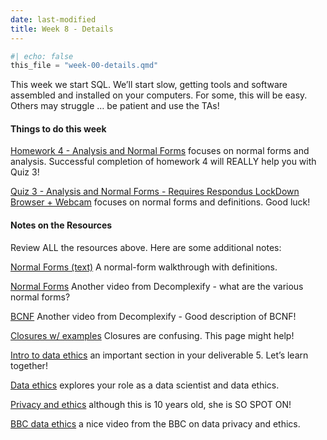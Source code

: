 ```yaml
---
date: last-modified
title: Week 8 - Details
---
```


```python
#| echo: false
this_file = "week-00-details.qmd"
```

<!-- overview-block-begin -->

<p class="lead">This week we start SQL.  We'll start slow, getting tools and software assembled and installed on your computers.  For some, this will be easy.  Others may struggle ... be patient and use the TAs!</p>
    
<!-- overview-block-end -->

<!-- deliverables-block-begin -->
#### Things to do this week


[Homework 4 - Analysis and Normal Forms](https://virginiacommonwealth.instructure.com/courses/113813/assignments/1072339) focuses on normal forms and analysis. Successful completion of homework 4 will REALLY help you with Quiz 3!


[Quiz 3 - Analysis and Normal Forms - Requires Respondus LockDown Browser + Webcam](https://virginiacommonwealth.instructure.com/courses/113813/assignments/1072330) focuses on normal forms and definitions.  Good luck!

<!-- deliverables-block-end -->

<!-- resources-block-begin -->
#### Notes on the Resources

Review ALL the resources above. Here are some additional notes:
    
[Normal Forms (text)](https://www.geeksforgeeks.org/normal-forms-in-dbms/) A normal-form walkthrough with definitions.


[Normal Forms](https://virginiacommonwealth.instructure.com/courses/113813/pages/resource-week-8-normal-forms-3) Another video from Decomplexify - what are the various normal forms?


[BCNF](https://virginiacommonwealth.instructure.com/courses/113813/pages/resource-week-8-bcnf-3) Another video from Decomplexify - Good description of BCNF!


[Closures w/ examples](https://vertabelo.com/blog/closure-of-a-set-of-attributes/) Closures are confusing. This page might help!


[Intro to data ethics](https://virginiacommonwealth.instructure.com/courses/113813/pages/resource-week-8-intro-to-data-ethics) an important section in your deliverable 5.  Let's learn together!


[Data ethics](https://virginiacommonwealth.instructure.com/courses/113813/pages/resource-week-8-data-ethics) explores your role as a data scientist and data ethics.


[Privacy and ethics](https://virginiacommonwealth.instructure.com/courses/113813/pages/resource-week-8-privacy-and-ethics) although this is 10 years old, she is SO SPOT ON!


[BBC data ethics](https://virginiacommonwealth.instructure.com/courses/113813/pages/resource-week-8-bbc-data-ethics) a nice video from the BBC on data privacy and ethics.

<!-- resources-block-end -->